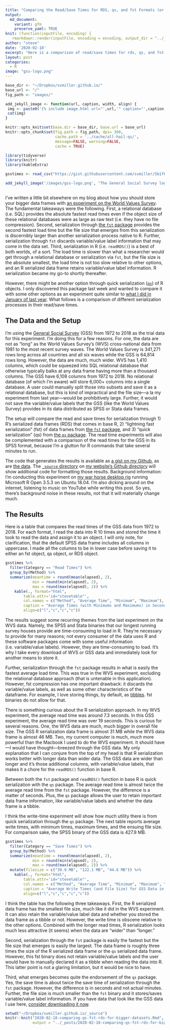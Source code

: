 ```yaml
---
title: "Comparing the Read/Save Times for RDS, qs, and fst Formats (or: All Hail qs)"
output:
  md_document:
    variant: gfm
    preserve_yaml: TRUE
knit: (function(inputFile, encoding) {
   rmarkdown::render(inputFile, encoding = encoding, output_dir = "../_posts") })
author: "steve"
date: '2020-02-18'
excerpt: "Here is a comparison of read/save times for rds, qs, and fst formats. Alternatively: all hail qs."
layout: post
categories:
  - R
image: "gss-logo.png"
---
```


```r

base_dir <- "~/Dropbox/svmiller.github.io/"
base_url <- "/"
fig_path <- "images/"

add_jekyll_image <- function(url, caption, width, align) {
 img <- paste0('{% include image.html url="',url,'" caption="',caption,'" width=',width,' align="',align,'" %}')
 cat(img)
}

knitr::opts_knit$set(base.dir = base_dir, base.url = base_url)
knitr::opts_chunk$set(fig.path = fig_path, dpi= 300,
                      cache.path = '../cache/all-hail-qs/',
                      message=FALSE, warning=FALSE,
                      cache = TRUE) 

library(tidyverse)
library(knitr)
library(kableExtra)

gsstimes <- read_csv("https://gist.githubusercontent.com/svmiller/5b1f61b5060156966fde49d1e96904cd/raw/90e24c3f4f66704092299ba09554fabb17262525/gsstimes.csv")


```

```r
 
add_jekyll_image('/images/gss-logo.png', "The General Social Survey logo.", "350", "right")
 
```

I've written a little bit elsewhere on my blog about how you should store your bigger data frames with [an experiment on the World Values Survey](http://svmiller.com/blog/2019/01/how-should-you-store-load-bigger-data-sets-wvs/). The fundamental takeaways were the following. First, a relational database (i.e. SQL) provides the absolute fastest read times even if the object size of these relational databases were as large as raw text (i.e. they have no file compression). Second, serialization through [the `fst` package](https://www.fstpackage.org/) provides the second fastest load time but the file size that emerges from this serialization is discernibly larger than another serialization process native to R. Further, serialization through `fst` discards variable/value label information that may come in the data set. Third, serialization in R (i.e. `readRDS()`) is a best of both worlds, of a sort. The load time is slower than what a researcher would get through a relational database or serialization via `fst`, but the file size is the absolute smallest, the load time is not too slow relative to other options, and an R serialized data frame retains variable/value label information. R serialization became my go-to shortly thereafter.

However, there might be another option through quick serialization ([`qs`](https://github.com/traversc/qs)) of R objects. I only discovered this package last week and wanted to compare it with some other options as an experiment quite similar to [what I did in January of last year](http://svmiller.com/blog/2019/01/how-should-you-store-load-bigger-data-sets-wvs/). What follows is a comparison of different serialization processes in their read/save times.

## The Data and the Setup

I'm using the [General Social Survey](http://gss.norc.org/) (GSS) from 1972 to 2018 as the trial data for this experiment. I'm doing this for a few reasons. For one, the data are not as "long" as the World Values Survey's (WVS) cross-national data from 1981 to the most recent survey waves. The World Values Survey is 341,271 rows long across all countries and all six waves while the GSS is 64,814 rows long. However, the data are much, much wider. WVS has 1,410 columns, which could be squeezed into SQL relational database that otherwise typically balks at any data frame having more than a thousand columns. The GSS have 6,108 columns from 1972 to 2018. No relational database (of which I'm aware) will store 6,000+ columns into a single database. A user could manually split those into subsets and save it as a relational database, but this is kind of impractical and the file size---a la my experiment from last year---would be prohibitively large. Further, it would not save the variable/value labels that the GSS (like the World Values Survey) provides in its data distributed as SPSS or Stata data frames.

The setup will compare the read and save times for serialization through 1) R's serialized data frames (RDS) that comes in base R, 2) "lightning fast serialization" (fst) of data frames from [the `fst` package](http://www.fstpackage.org/), and 3) "quick serialization" (qs) from [the `qs` package](https://github.com/traversc/qs). The read time experiments will also be complemented with a comparison of the read times for the GSS in its SPSS format, because I'm a glutton for R commands that take several minutes to run.

The code that generates the results is available as [a gist on my Github](https://gist.github.com/svmiller/b3322b027ba20c05d9e2ba72581c16be), as are [the data](https://gist.github.com/svmiller/5b1f61b5060156966fde49d1e96904cd). The [`_source` directory](https://github.com/svmiller/svmiller.github.io/tree/master/_source) on [my website's Github directory](https://github.com/svmiller/svmiller.github.io) will show additional code for formatting those results. Background information: I'm conducting this experiment on [my war horse desktop rig](http://svmiller.com/blog/2019/07/notes-to-self-new-linux-installation-r-ubuntu/) running Microsoft R Open 3.5.3 on Ubuntu 18.04. I'm also dicking around on the internet, listening to music on YouTube while writing this post. So yes, there's background noise in these results, not that it will materially change much.

## The Results

Here is a table that compares the read times of the GSS data from 1972 to 2018. For each format, I read the data into R 10 times and stored the time it took to read the data and assign it to an object. I will only note, for clarification, that the default SPSS data frame includes all columns in uppercase. I made all the columns to be in lower case before saving it to either an fst object, qs object, or RDS object.

```r
gsstimes %>%
  filter(Category == "Read Times") %>%
  group_by(Method) %>% 
  summarize(meantime = round(mean(elapsed), 2),
            min = round(min(elapsed), 2),
            max = round(max(elapsed), 2)) %>%
    kable(., format="html",
        table.attr='id="stevetable"',
        col.names = c("Method", "Average Time", "Minimum", "Maximum"),
        caption = "Average Times (with Minimums and Maximums) in Seconds of Four Methods for Reading GSS Data in R",
        align=c("l","c","c","c"))
```

The results suggest some recurring themes from the last experiment on the WVS data. Namely, the SPSS and Stata binaries that our longest running survey houses provide are time-consuming to load in R. They're necessary to provide for many reasons; not every consumer of the data uses R and these software packages come with some useful information (i.e. variable/value labels). However, they are time-consuming to load. It's why I take every download of WVS or GSS data and immediately look for another means to store it.

Further, serialization through the `fst` package results in what is easily the fastest average load time. This was true in the WVS experiment, excluding the relational database approach (that is untenable in this application). However, fst compression has one important drawback: it discards the variable/value labels, as well as some other characteristics of the dataframe. For example, I love storing things, by default, as [tibbles](https://r4ds.had.co.nz/tibbles.html). fst binaries do not allow for that.

There is something curious about the R serialization approach. In my WVS experiment, the average read time was around 7.3 seconds. In this GSS experiment, the average read time was over 19 seconds. This is curious for several reasons. One, the WVS data are much, much bigger in overall file size. The GSS R serialization data frame is almost 31 MB while the WVS data frame is almost 46 MB. Two, my current computer is much, *much* more powerful than the Macbook I used to do the WVS experiment. It should have---I would have thought---breezed through the GSS data. My only explanation that I can conjure from the top of my head is that R serialization works better with longer data than wider data. The GSS data are wider than longer and it's those additional columns, with variable/value labels, that makes it a chore for the `readRDS()` function in base R.

Between both the `fst` package and `readRDS()` function in base R is quick serialization with the `qs` package. The average read time is almost twice the average read time from the `fst` package. However, the difference is a matter of seconds. Plus, the `qs` package allows the user to retain important data frame information, like variable/value labels and whether the data frame is a tibble.

I think the write-time experiment will show how much utility there is from quick serialization through the `qs` package. The next table reports average write times, with minimum times, maximum times, and the ensuing file size. For comparison sake, the SPSS binary of the GSS data is 427.9 MB.

```r
gsstimes %>%
  filter(Category == "Save Times") %>%
  group_by(Method) %>% 
  summarize(meantime = round(mean(elapsed), 2),
            min = round(min(elapsed), 2),
            max = round(max(elapsed), 2)) %>%
  mutate(filesize = c("30.9 MB", "122.1 MB", "44.6 MB")) %>%
    kable(., format="html",
        table.attr='id="stevetable"',
        col.names = c("Method", "Average Time", "Minimum", "Maximum", "File Size"),
        caption = "Average Write Times (and File Size) for GSS Data in R",
        align=c("l","c","c","c","c"))
```

I think the table has the following three takeaways. First, the R serialized data frame has the smallest file size, much like it did in the WVS experiment. It can also retain the variable/value label data and whether you stored the data frame as a tibble or not. However, the write time is obscene relative to the other options. Combined with the longer read times, R serialization looks much less attractive (it seems) when the data are "wider" than "longer."

Second, serialization through the `fst` package is easily the fastest but the file size that emerges is easily the largest. The data frame is roughly three times the size of the R serialized data frame or the `qs` serialized data frame. However, this fst binary does not retain variable/value labels and the user would have to manually declared it as a tibble when reading the data into R. This latter point is not a glaring limitation, but it would be nice to have.

Third, what emerges becomes quite the endorsement of the `qs` package. Yes, the save time is about twice the save time of serialization through the `fst` package. However, the difference is in seconds and not actual minutes. Further, the file size is much smaller than the `fst` binary and it stores/saves variable/value label information. If you have data that look like the GSS data I use here, [consider downloading it now](https://github.com/traversc/qs).


```r
setwd("~/Dropbox/svmiller.github.io/_source")
knitr::knit("2020-02-18-comparing-qs-fst-rds-for-bigger-datasets.Rmd",
            output = "../_posts/2020-02-18-comparing-qs-fst-rds-for-bigger-datasets.md")
```
